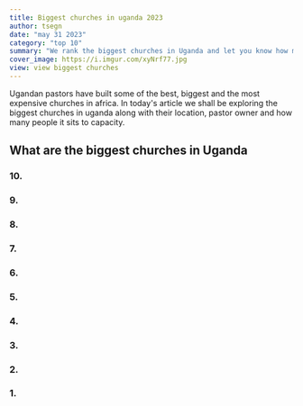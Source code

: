 ```yaml
---
title: Biggest churches in uganda 2023
author: tsegn
date: "may 31 2023"
category: "top 10"
summary: "We rank the biggest churches in Uganda and let you know how much they fills to capacity and who ones them"
cover_image: https://i.imgur.com/xyNrf77.jpg
view: view biggest churches
---
```


Ugandan pastors have built some of the best, biggest and the most expensive churches in africa. In today's article we shall be exploring the biggest churches in uganda along with their location, pastor owner and how many people it sits to capacity.

## What are the biggest churches in Uganda

### 10.

### 9.

### 8.

### 7.

### 6.

### 5.

### 4.

### 3.

### 2.

### 1.
